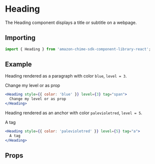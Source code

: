 

<Meta of={HeadingStories} />

# Heading

The Heading component displays a title or subtitle on a webpage.

## Importing

```javascript
import { Heading } from 'amazon-chime-sdk-component-library-react';
```

## Example

Heading rendered as a paragraph with color `blue`, `level = 3`.

<ThemeProvider theme={lightTheme}>
  <GlobalStyles />
  <Canvas>
    <Heading style={{ color: 'blue' }} level={3} tag="span">
      Change my level or as prop
    </Heading>
  </Canvas>
</ThemeProvider>

```jsx
<Heading style={{ color: 'blue' }} level={3} tag="span">
  Change my level or as prop
</Heading>
```

Heading rendered as an anchor with color `palevioletred`, `level = 5`.

<ThemeProvider theme={lightTheme}>
  <GlobalStyles />
  <Canvas>
    <Heading style={{ color: 'palevioletred' }} level={5} tag="a">
      A tag
    </Heading>
  </Canvas>
</ThemeProvider>

```jsx
<Heading style={{ color: 'palevioletred' }} level={5} tag="a">
  A tag
</Heading>
```

## Props

<ArgTypes of={Heading} />
